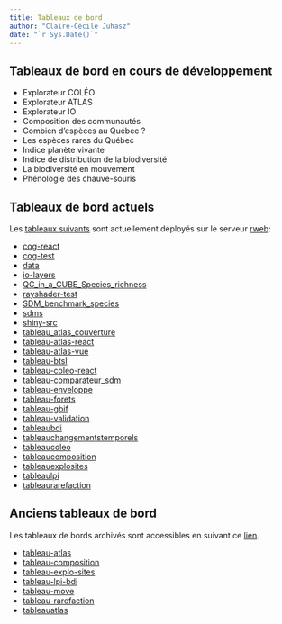 ```yaml
---
title: Tableaux de bord
author: "Claire-Cécile Juhasz"
date: "`r Sys.Date()`"
---
```

## Tableaux de bord en cours de développement 

- Explorateur COLÉO 
- Explorateur ATLAS
- Explorateur IO
- Composition des communautés 
- Combien d'espèces au Québec ?
- Les espèces rares du Québec
- Indice planète vivante
- Indice de distribution de la biodiversité 
- La biodiversité en mouvement 
- Phénologie des chauve-souris
 
## Tableaux de bord actuels
Les [tableaux suivants](https://coleo.biodiversite-quebec.ca/apps/) sont actuellement déployés sur le serveur [rweb](../serveurs/rweb/rweb_intro.qmd):

- [cog-react](https://coleo.biodiversite-quebec.ca/apps/cog-react/cog-react/)
- [cog-test](https://coleo.biodiversite-quebec.ca/apps/cog-test/)
- [data](https://coleo.biodiversite-quebec.ca/apps/data/)
- [io-layers](https://coleo.biodiversite-quebec.ca/apps/io-layers/)
- [QC_in_a_CUBE_Species_richness](https://coleo.biodiversite-quebec.ca/apps/QC_in_a_CUBE_Species_richness/)
- [rayshader-test](https://coleo.biodiversite-quebec.ca/apps/rayshader-test/)
- [SDM_benchmark_species](https://coleo.biodiversite-quebec.ca/apps/SDM_benchmark_species/)
- [sdms](https://coleo.biodiversite-quebec.ca/apps/sdms/)
- [shiny-src](https://coleo.biodiversite-quebec.ca/apps/shiny-src/)
- [tableau_atlas_couverture](https://coleo.biodiversite-quebec.ca/apps/tableau_atlas_couverture/)
- [tableau-atlas-react](https://coleo.biodiversite-quebec.ca/apps/tableau-atlas-react/)
- [tableau-atlas-vue](https://coleo.biodiversite-quebec.ca/apps/tableau-atlas-vue/)
- [tableau-btsl](https://coleo.biodiversite-quebec.ca/apps/tableau-btsl/)
- [tableau-coleo-react](https://coleo.biodiversite-quebec.ca/apps/tableau-coleo-react/)
- [tableau-comparateur_sdm](https://coleo.biodiversite-quebec.ca/apps/tableau-comparateur_sdm/)
- [tableau-enveloppe](https://coleo.biodiversite-quebec.ca/apps/tableau-enveloppe/)
- [tableau-forets](https://coleo.biodiversite-quebec.ca/apps/tableau-forets/)
- [tableau-gbif](https://coleo.biodiversite-quebec.ca/apps/tableau-gbif/)
- [tableau-validation](https://coleo.biodiversite-quebec.ca/apps/tableau-validation/)
- [tableaubdi](https://coleo.biodiversite-quebec.ca/apps/tableaubdi/)
- [tableauchangementstemporels](https://coleo.biodiversite-quebec.ca/apps/tableauchangementstemporels/)
- [tableaucoleo](https://coleo.biodiversite-quebec.ca/apps/tableaucoleo/)
- [tableaucomposition](https://coleo.biodiversite-quebec.ca/apps/tableaucomposition/)
- [tableauexplosites](https://coleo.biodiversite-quebec.ca/apps/tableauexplosites/)
- [tableaulpi](https://coleo.biodiversite-quebec.ca/apps/tableaulpi/)
- [tableaurarefaction](https://coleo.biodiversite-quebec.ca/apps/tableaurarefaction/)


## Anciens tableaux de bord
Les tableaux de bords archivés sont accessibles en suivant ce [lien](https://coleo.biodiversite-quebec.ca/apps/vieux_tableaux/).

- [tableau-atlas](https://coleo.biodiversite-quebec.ca/apps/vieux_tableaux/tableau-atlas/)
- [tableau-composition](https://coleo.biodiversite-quebec.ca/apps/vieux_tableaux/tableau-composition/)
- [tableau-explo-sites](https://coleo.biodiversite-quebec.ca/apps/vieux_tableaux/tableau-explo-sites/)
- [tableau-lpi-bdi](https://coleo.biodiversite-quebec.ca/apps/vieux_tableaux/tableau-lpi-bdi/)
- [tableau-move](https://coleo.biodiversite-quebec.ca/apps/vieux_tableaux/tableau-move/)
- [tableau-rarefaction](https://coleo.biodiversite-quebec.ca/apps/vieux_tableaux/tableau-rarefaction/)
- [tableauatlas](https://coleo.biodiversite-quebec.ca/apps/vieux_tableaux/tableauatlas/)
